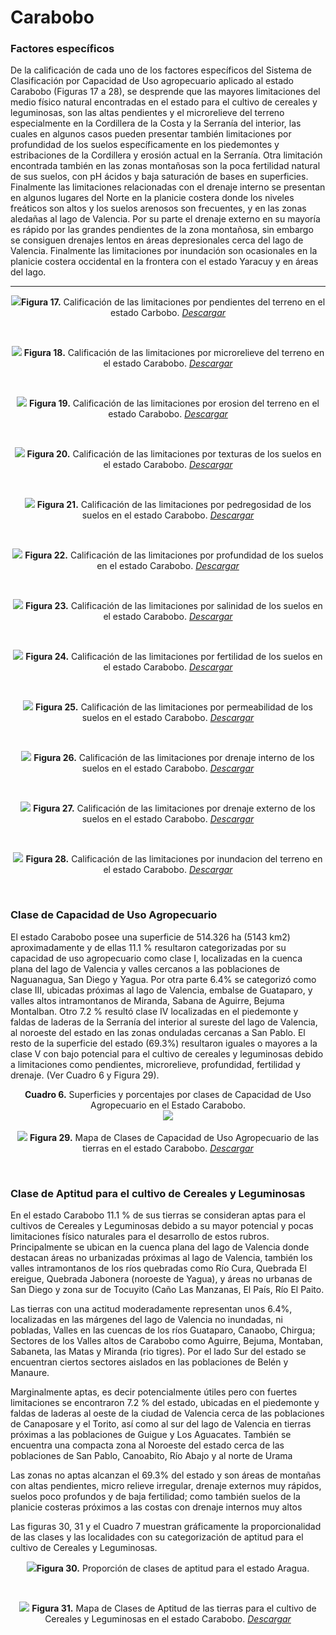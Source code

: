 # Carabobo {-}

### Factores específicos {-}

De la calificación de cada uno de los factores específicos del Sistema de Clasificación por Capacidad de Uso agropecuario aplicado al estado Carabobo (Figuras 17 a 28), se desprende que las mayores limitaciones del medio físico natural encontradas en el estado para el cultivo de cereales y leguminosas, son las altas pendientes y el microrelieve del terreno especialmente en la Cordillera de la Costa y la Serranía del interior, las cuales en algunos casos pueden presentar también limitaciones por profundidad de los suelos específicamente en los piedemontes y estribaciones de la Cordillera y erosión actual en la Serranía. Otra limitación encontrada también en las zonas montañosas son la poca fertilidad natural de sus suelos, con pH ácidos y baja saturación de bases en superficies. Finalmente las limitaciones relacionadas con el drenaje interno se presentan en algunos lugares del Norte en la planicie costera donde los niveles freáticos son altos y los suelos arenosos son frecuentes, y en las zonas aledañas al lago de Valencia. Por su parte el drenaje externo en su mayoría es rápido por las grandes pendientes de la zona montañosa, sin embargo se consiguen drenajes lentos en áreas depresionales cerca del lago de Valencia. Finalmente las limitaciones por inundación son ocasionales en la planicie costera occidental en la frontera con el estado Yaracuy y en áreas del lago.

---

<center>![](Imagenes/Carabobo_Pendiente.png)**Figura 17.** Calificación de las limitaciones por pendientes del terreno en el estado Carbobo.  <a href="Pdfs/Carabobo_Pendiente.pdf" target="_blank" title="descargar">*Descargar*</a></center>
<br>

<center>![](Imagenes/Carabobo_Microrelieve1.png)
**Figura 18.** Calificación de las limitaciones por microrelieve del terreno en el estado Carabobo. <a href="Pdfs/Carabobo_Microrelieve1.pdf" target="_blank" title="descargar">*Descargar*</a></center>
<br>

<center>![](Imagenes/Carabobo_Erosion1.png)
**Figura 19.** Calificación de las limitaciones por erosion del terreno en el estado Carabobo. <a href="Pdfs/Carabobo_Erosion1.pdf" target="_blank" title="descargar">*Descargar*</a></center>
<br>

<center>![](Imagenes/Carabobo_Texturas1.png)
**Figura 20.** Calificación de las limitaciones por texturas de los suelos en el estado Carabobo. <a href="Pdfs/Aragua_Texturas.pdf" target="_blank" title="descargas">*Descargar*</a></center>
<br>

<center>![](Imagenes/Carabobo_Pedregosidad1.png)
**Figura 21.** Calificación de las limitaciones por pedregosidad de los suelos en el estado Carabobo. <a href="Pdfs/Aragua_Pedregosidad.pdf" target="_blank" title="descargas">*Descargar*</a></center>
<br>

<center>![](Imagenes/Carabobo_Profundidad1.png)
**Figura 22.** Calificación de las limitaciones por profundidad de los suelos en el estado Carabobo. <a href="Pdfs/Aragua_Profundidad1.pdf" target="_blank" title="descargas">*Descargar*</a></center>
<br>

<center>![](Imagenes/Carabobo_Sales1.png)
**Figura 23.** Calificación de las limitaciones por salinidad de los suelos en el estado Carabobo. <a href="Pdfs/Aragua_Salinidad1.pdf" target="_blank" title="descargas">*Descargar*</a></center>
<br>

<center>![](Imagenes/Carabobo_Fertilidad1.png)
**Figura 24.** Calificación de las limitaciones por fertilidad de los suelos en el estado Carabobo. <a href="Pdfs/Aragua_Fertilidad1.pdf" target="_blank" title="descargas">*Descargar*</a></center>
<br>

<center>![](Imagenes/Carabobo_Permeabilidad1.png)
**Figura 25.** Calificación de las limitaciones por permeabilidad de los suelos en el estado Carabobo. <a href="Pdfs/Aragua_Permeabilidad1.pdf" target="_blank" title="descargas">*Descargar*</a></center>
<br>

<center>![](Imagenes/Carabobo_D_interno1.png)
**Figura 26.** Calificación de las limitaciones por drenaje interno de los suelos en el estado Carabobo. <a href="Pdfs/Aragua_Dre_interno1.pdf" target="_blank" title="descargas">*Descargar*</a></center>
<br>

<center>![](Imagenes/Carabobo_D_externo1.png)
**Figura 27.** Calificación de las limitaciones por drenaje externo de los suelos en el estado Carabobo. <a href="Pdfs/Aragua_Dre_externo1.pdf" target="_blank" title="descargas">*Descargar*</a></center>
<br>

<center>![](Imagenes/Carabobo_D_Inundacion1.png)
**Figura 28.** Calificación de las limitaciones por inundacion del terreno en el estado Carabobo. <a href="Pdfs/Aragua_Inundacion1.pdf" target="_blank" title="descargas">*Descargar*</a></center>
<br>

### Clase de Capacidad de Uso Agropecuario {-}

El estado Carabobo posee una superficie de 514.326 ha (5143 km2) aproximadamente y de ellas 11.1 % resultaron categorizadas por su capacidad de uso agropecuario como clase I, localizadas en la cuenca plana del lago de Valencia y valles cercanos a las poblaciones de Naguanagua, San Diego y Yagua. Por otra parte 6.4% se categorizó como clase III, ubicadas próximas al lago de Valencia, embalse de Guataparo, y valles altos intramontanos de Miranda, Sabana de Aguirre, Bejuma Montalban. Otro 7.2 % resultó clase IV localizadas en el piedemonte y faldas de laderas de la Serranía del interior al sureste del lago de Valencia, al noroeste del estado en las zonas onduladas cercanas a San Pablo. El resto de la superficie del estado (69.3%) resultaron iguales o mayores a la clase V con bajo potencial para el cultivo de cereales y leguminosas debido a limitaciones como pendientes, microrelieve, profundidad, fertilidad y drenaje. (Ver Cuadro 6 y Figura 29).

<center>**Cuadro 6.** Superficies y porcentajes por clases de Capacidad de Uso Agropecuario en el Estado Carabobo.</center>

<center>![](Imagenes/Carabobo_super_cuso.png)</center>

<br>
<center>![](Imagenes/Carabobo_CUSO1.png)
**Figura 29.** Mapa de Clases de Capacidad de Uso Agropecuario de las tierras en el estado Carabobo. <a href="Pdfs/Carabobo_CUSO1.pdf" target="_blank" title="descargas">*Descargar*</a></center>
<br>


### Clase de Aptitud para el cultivo de Cereales y Leguminosas {-}

En el estado Carabobo 11.1 % de sus tierras se consideran aptas para el cultivos de Cereales y Leguminosas debido a su mayor potencial y pocas limitaciones físico naturales para el desarrollo de estos rubros. Principalmente se ubican en la cuenca plana del lago de Valencia donde destacan áreas no urbanizadas próximas al lago de Valencia, también los valles intramontanos de los ríos quebradas como Río Cura, Quebrada El ereigue, Quebrada Jabonera (noroeste de Yagua), y áreas no urbanas de San Diego y zona sur de Tocuyito (Caño Las Manzanas, El País, Río El Paito. 

Las tierras con una actitud moderadamente representan unos 6.4%, localizadas en las márgenes del lago de Valencia no inundadas, ni pobladas, Valles en las cuencas de los ríos Guataparo, Canaobo, Chirgua; Sectores de los Valles altos de Carabobo como Aguirre, Bejuma, Montaban, Sabaneta, las Matas y Miranda (rio tigres). Por el lado Sur del estado se encuentran ciertos sectores aislados en las poblaciones de Belén y Manaure.

Marginalmente aptas, es decir potencialmente útiles pero con fuertes limitaciones se encontraron 7.2 % del estado, ubicadas en el piedemonte y faldas de laderas al oeste de la ciudad de Valencia cerca de las poblaciones de Canaposare y el Torito, así como al sur del lago de Valencia en tierras próximas a las poblaciones de Guigue y Los Aguacates. También se encuentra una compacta zona al Noroeste del estado cerca de las poblaciones de San Pablo, Canoabito, Río Abajo y al norte de Urama

Las zonas no aptas alcanzan el 69.3% del estado y son áreas de montañas con altas pendientes, micro relieve irregular, drenaje externos muy rápidos, suelos poco profundos y de baja fertilidad; como también suelos de la planicie costeras próximos a las costas con drenaje internos muy altos

Las figuras 30, 31 y el Cuadro 7 muestran gráficamente la proporcionalidad de las clases y  las localidades con su categorización de aptitud para el cultivo de Cereales y Leguminosas.

<center>![](Imagenes/Figura_carabobo_aptitud.png)**Figura 30.** Proporción de clases de aptitud para el estado Aragua.</center>
<br>

<center>![](Imagenes/Carabobo_Aptitud.png)
**Figura 31.** Mapa de Clases de Aptitud de las tierras para el cultivo de Cereales y Leguminosas en el estado Carabobo. <a href="Pdfs/Carabobo_Aptitud.pdf" target="_blank" title="descargas">*Descargar*</a></center>
<br>

